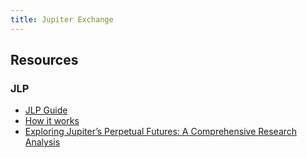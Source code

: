 ```yaml
---
title: Jupiter Exchange
---
```


## Resources


### JLP

- [JLP Guide](https://station.jup.ag/guides/jlp/JLP)
- [How it works](https://station.jup.ag/guides/jlp/How-JLP-Works)
- [Exploring Jupiter’s Perpetual Futures: A Comprehensive Research Analysis](https://skribr.io/app/article/exploring-jupiters-perpetual-futures-a-comprehensive-research-analysis/)